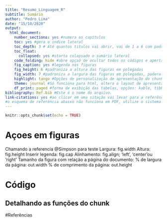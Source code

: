 ```yaml
---
title: "Resumo_Linguagem_R"
subtitle: Sumário
author: "Pedro_Lima"
date: "15/10/2020"
output:
  html_document:
    number_sections: yes #numera os capítulos
    toc: yes #gera o indice lateral
    toc_depth: 3 # Até quantos titulos vai abrir, vai de 1 a 6 com padrão 3
    toc_float:   
      collapsed: yes #starta colapsado o sumário lateral
    code_folding: hide #abre opçaõ de ocultar todos os códigos e apertar o botão, opção show
    fig_caption: yes #legenda nas figuras
    fig_height: 6 #padroniza a altura das figuras em polegadas
    fig_width: 7 #padroniza a largura das figuras em polegadas, podera altarar posteriormente.
    highlight: tango #Opções de personalização de apresentação do chunk (tango, pygments, kate, monochrome, espresso, zenburn, haddock, breezedark, e textmate)
    theme: journal #Só funciona para html, altera o layout de apresentação, opções: (cerulean, journal, flatly, darkly, readable, spacelab, united, cosmo, lumen, paper, sandstone, simplex e yeti.)
    df_print: paged #forma de exibição das tabelas, opções: kable, tibble e  paged
bibliography: Ref.bib #Este é o nome do arquivo.
link-citations: yes #ao clicar em uma sitação vai levar para a referência.
#o esquema de referência abaixo não funciona em PDF, utilize o sistema acima com .bib
---
```


```r
knitr::opts_chunk$set(echo = TRUE)
```

# Açoes em figuras

Chamando a referencia @Simpson para teste
Largura: fig.width
Altura: fig.height
Inserir legenda: fig.cap
Alinhamento: fig.align; ‘left’, ‘center’ou ’right’
Tamanho da figura com relação a página do documento:
% de largura da página: out.width
% de comprimento da página: out.height

# Código 

## Detalhando as funções do chunk

#Referências